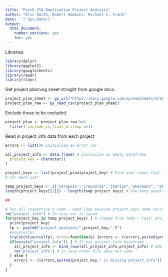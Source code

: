 ```yaml
---
title: "Psych 254 Replication Project Analysis"
author: "Eric Smith, Robert Hawkins, Michael C. Frank"
date: '`r Sys.Date()`'
output:
  html_document:
    number_sections: yes
    toc: yes
---
```


Libraries.

```r
library(dplyr)
library(ggplot2)
library(googlesheets)
library(readr)
library(tidyr)
```

Get project planning sheet straight from google docs. 

```r
project_plan_sheet <- gs_url("https://docs.google.com/spreadsheets/d/1KZw75xlypvtK0cDoOHqXfFd3HsrfJ4gbq8iEJ6LOa0Y", lookup = TRUE) # Need lookup=T to initialize
project_plan_raw <- gs_read_csv(project_plan_sheet)
```

Exclude those to be excluded. 

```r
project_plan <- project_plan_raw %>%
  filter(`include_in_final_writeup`==1) 
```

Read in project_info data from each project

```r
errors <- list()# Initialize an error var

all_project_info <- data.frame( # initialize an empty dataframe
  project_key = character()
)

project_keys <- list(project_plan$project_key) # Find user names that are included in analysis
# For each user_

temp_project_keys <- c("smraposo","jreynolds","jmarias","ehermann", "mkeil") # Only do users we have data for currently
length(project_keys[[1]]) - length(temp_project_keys) # How many people missing

## 

# Run all respective R code - need loop because project_keys same variable name
rm("project_info") # In case var is saved
for(project_key in temp_project_keys) { # change from temp - test; project_key <- "smraposo"
  print(project_key)
  fp <- paste0("project_analyses/",project_key,".R")
  #source(fp)
  tryCatch(source(fp), error=function(e) {errors <- c(errors,paste0(project_key," has an error in .R file"),print(fp))}) 
  if(exists("project_info")) { # If has project_info dataframe
    all_project_info <- bind_rows(all_project_info,project_info) # add to all data
    rm("project_info") # In case other file does not same
  } else {
    errors <- c(errors,paste0(project_key," is missing project_info"))
  }
}




```

